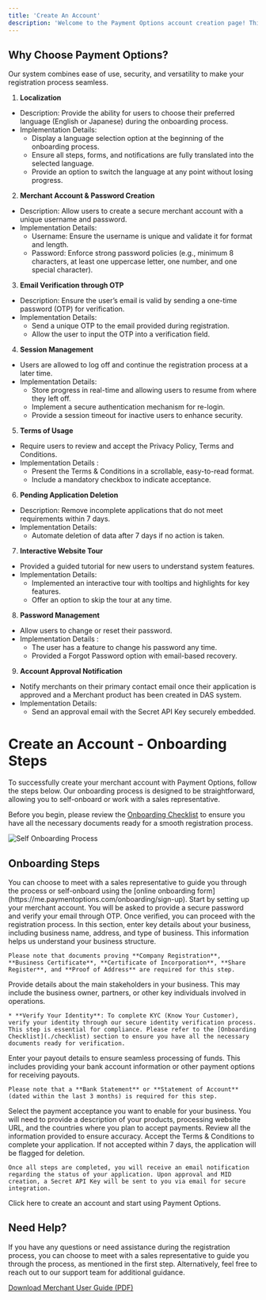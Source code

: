 ```yaml
---
title: 'Create An Account'
description: 'Welcome to the Payment Options account creation page! This platform is designed to provide merchants with an intuitive and secure process for setting up their accounts. Whether you're a small business owner or a large-scale enterprise the account creation process ensures a smooth and hasslefree onboarding experience tailored to your needs.'
---
```


## **Why Choose Payment Options?**

Our system combines ease of use, security, and versatility to make your registration process seamless.

1. **Localization**
- Description: Provide the ability for users to choose their preferred language (English or Japanese) during the onboarding process. 
- Implementation Details: 
  - Display a language selection option at the beginning of the onboarding process. 
  - Ensure all steps, forms, and notifications are fully translated into the selected language. 
  - Provide an option to switch the language at any point without losing progress. 

2. **Merchant Account & Password Creation**
- Description: Allow users to create a secure merchant account with a unique username and password. 
- Implementation Details: 
  - Username: Ensure the username is unique and validate it for format and length. 
  - Password: Enforce strong password policies (e.g., minimum 8 characters, at least one uppercase letter, one number, and one special character). 

3. **Email Verification through OTP**
- Description: Ensure the user’s email is valid by sending a one-time password (OTP) for verification. 
- Implementation Details: 
  - Send a unique OTP to the email provided during registration. 
  - Allow the user to input the OTP into a verification field. 

4. **Session Management**
- Users are allowed to log off and continue the registration process at a later time. 
- Implementation Details: 
  - Store progress in real-time and allowing users to resume from where they left off. 
  - Implement a secure authentication mechanism for re-login. 
  - Provide a session timeout for inactive users to enhance security. 
 
5. **Terms of Usage**  
- Require users to review and accept the Privacy Policy, Terms and Conditions. 
- Implementation Details : 
  - Present the Terms & Conditions in a scrollable, easy-to-read format. 
  - Include a mandatory checkbox to indicate acceptance. 
 
6. **Pending Application Deletion**
- Description: Remove incomplete applications that do not meet requirements within 7 days. 
- Implementation Details: 
   - Automate deletion of data after 7 days if no action is taken. 
 
7. **Interactive Website Tour**
- Provided a guided tutorial for new users to understand system features. 
- Implementation Details: 
  - Implemented an interactive tour with tooltips and highlights for key features. 
  - Offer an option to skip the tour at any time. 
 
8. **Password Management**
  - Allow users to change or reset their password. 
  - Implementation Details : 
    - The user has a feature to change his password any time. 
    - Provided a Forgot Password option with email-based recovery. 
 
9. **Account Approval Notification** 
- Notify merchants on their primary contact email once their application is approved and a Merchant product has been created in DAS system. 
- Implementation Details: 
  - Send an approval email with the Secret API Key securely embedded.

# **Create an Account - Onboarding Steps**

To successfully create your merchant account with Payment Options, follow the steps below. Our onboarding process is designed to be straightforward, allowing you to self-onboard or work with a sales representative.

Before you begin, please review the [Onboarding Checklist](./checklist) to ensure you have all the necessary documents ready for a smooth registration process.

![Self Onboarding Process](/images/flows-createMAccount.svg)

## **Onboarding Steps**

<Steps>
  <Step title="Merchant Meeting with Sales Representative or Self-Onboarding">
    You can choose to meet with a sales representative to guide you through the process or self-onboard using the [online onboarding form](https://me.paymentoptions.com/onboarding/sign-up).
  </Step>

  <Step title="Create Your Merchant Account">
    Start by setting up your merchant account. You will be asked to provide a secure password and verify your email through OTP. Once verified, you can proceed with the registration process.
  </Step>

  <Step title="About Your Business">
    In this section, enter key details about your business, including business name, address, and type of business. This information helps us understand your business structure.

    Please note that documents proving **Company Registration**, **Business Certificate**, **Certificate of Incorporation**, **Share Register**, and **Proof of Address** are required for this step.
  </Step>

  <Step title="About Your Stakeholders">
    Provide details about the main stakeholders in your business. This may include the business owner, partners, or other key individuals involved in operations.

    * **Verify Your Identity**: To complete KYC (Know Your Customer), verify your identity through our secure identity verification process. This step is essential for compliance. Please refer to the [Onboarding Checklist](./checklist) section to ensure you have all the necessary documents ready for verification.
  </Step>

  <Step title="Payout Details">
    Enter your payout details to ensure seamless processing of funds. This includes providing your bank account information or other payment options for receiving payouts.

    Please note that a **Bank Statement** or **Statement of Account** (dated within the last 3 months) is required for this step.
  </Step>

  <Step title="Payment Methods">
    Select the payment acceptance you want to enable for your business. You will need to provide a description of your products, processing website URL, and the countries where you plan to accept payments.
  </Step>

  <Step title="Final Step">
    Review all the information provided to ensure accuracy. Accept the Terms & Conditions to complete your application. If not accepted within 7 days, the application will be flagged for deletion.

    Once all steps are completed, you will receive an email notification regarding the status of your application. Upon approval and MID creation, a Secret API Key will be sent to you via email for secure integration.
  </Step>
</Steps>

<Card title="Create an Account" icon="rocket" href="https://me.paymentoptions.com/onboarding/choose-account">
  Click here to create an account and start using Payment Options.
</Card>

## **Need Help?**

If you have any questions or need assistance during the registration process, you can choose to meet with a sales representative to guide you through the process, as mentioned in the first step. Alternatively, feel free to reach out to our support team for additional guidance.

[Download Merchant User Guide (PDF)](https://drive.google.com/file/d/1FmQVOM1YfX1trzHPHmdpWUM43DOaEtow/view?usp=drive_link)
